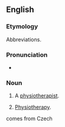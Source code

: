 {{also|physio-}}
==English==

===Etymology===
Abbreviations.

===Pronunciation===
* {{IPA|/ˈfɪzɪəʊ/}}

===Noun===
{{en-noun}}

# {{colloquial}} A [[physiotherapist]].
# {{context|colloquial|uncountable}} [[physiotherapy|Physiotherapy]].
   



comes from Czech